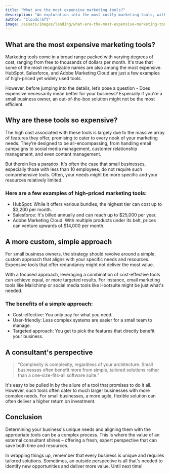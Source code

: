 ```yaml
---
title: "What are the most expensive marketing tools?"
description: "An exploration into the most costly marketing tools, with a thoughtful analysis on their practical utility and alternatives for small businesses."
author: "Cloudcraft"
image: /assets/images/landing/what-are-the-most-expensive-marketing-tools.jpg
---
```


## What are the most expensive marketing tools?

Marketing tools come in a broad range packed with varying degrees of cost, ranging from free to thousands of dollars per month. It's true that some of the most recognizable names are also among the most expensive. HubSpot, Salesforce, and Adobe Marketing Cloud are just a few examples of high-priced yet widely used tools.

However, before jumping into the details, let’s pose a question - Does expensive necessarily mean better for your business? Especially if you're a small business owner, an out-of-the-box solution might not be the most efficient.

<ServicesBlurb />

## Why are these tools so expensive?

The high cost associated with these tools is largely due to the massive array of features they offer, promising to cater to every nook of your marketing needs. They’re designed to be all-encompassing, from handling email campaigns to social media management, customer relationship management, and even content management.

But therein lies a paradox. It's often the case that small businesses, especially those with less than 10 employees, do not require such comprehensive tools. Often, your needs might be more specific and your resources relatively limited.

### Here are a few examples of high-priced marketing tools:
 
 * HubSpot: While it offers various bundles, the highest tier can cost up to $3,200 per month.
 * Salesforce: It's billed annually and can reach up to $25,000 per year.
 * Adobe Marketing Cloud: With multiple products under its belt, prices can venture upwards of $14,000 per month.
   
## A more custom, simple approach

For small business owners, the strategy should revolve around a simple, custom approach that aligns with your specific needs and resources. Expensive tools that offer redundancy might not deliver the most value.

With a focused approach, leveraging a combination of cost-effective tools can achieve equal, or more targeted results. For instance, email marketing tools like Mailchimp or social media tools like Hootsuite might be just what's needed.

### The benefits of a simple approach:
 
 * Cost-effective: You only pay for what you need.
 * User-friendly: Less complex systems are easier for a small team to manage.
 * Targeted approach: You get to pick the features that directly benefit your business.

<GetStartedBlurb />

## A consultant's perspective

<blockquote> "Complexity is complexity, regardless of your architecture. Small businesses often benefit more from simple, tailored solutions rather than a one-size-fits-all software suite."</blockquote>

It's easy to be pulled in by the allure of a tool that promises to do it all. However, such tools often cater to much larger businesses with more complex needs. For small businesses, a more agile, flexible solution can often deliver a higher return on investment.

## Conclusion

Determining your business's unique needs and aligning them with the appropriate tools can be a complex process. This is where the value of an external consultant shines – offering a fresh, expert perspective that can save both time and resources.

In wrapping things up, remember that every business is unique and requires tailored solutions. Sometimes, an outside perspective is all that's needed to identify new opportunities and deliver more value. Until next time!